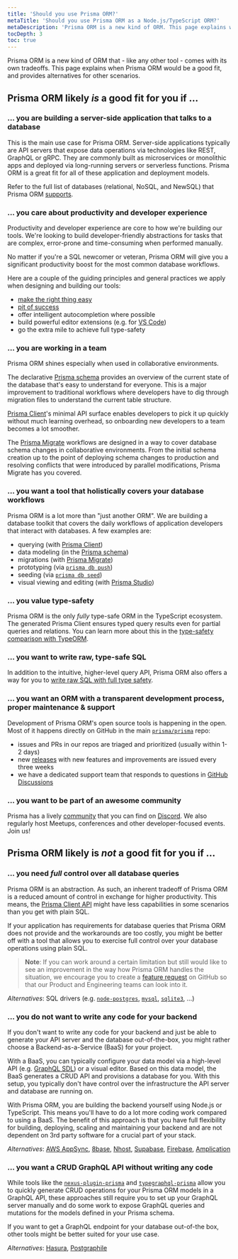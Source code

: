 ```yaml
---
title: 'Should you use Prisma ORM?'
metaTitle: 'Should you use Prisma ORM as a Node.js/TypeScript ORM?'
metaDescription: 'Prisma ORM is a new kind of ORM. This page explains when Prisma ORM would be a good fit, and provides alternatives for other scenarios.'
tocDepth: 3
toc: true
---
```


<TopBlock>

Prisma ORM is a new kind of ORM that - like any other tool - comes with its own tradeoffs. This page explains when Prisma ORM would be a good fit, and provides alternatives for other scenarios.

</TopBlock>

## Prisma ORM likely _is_ a good fit for you if ...

### ... you are building a server-side application that talks to a database

This is the main use case for Prisma ORM. Server-side applications typically are API servers that expose data operations via technologies like REST, GraphQL or gRPC. They are commonly built as microservices or monolithic apps and deployed via long-running servers or serverless functions. Prisma ORM is a great fit for all of these application and deployment models.

Refer to the full list of databases (relational, NoSQL, and NewSQL) that Prisma ORM [supports](/orm/reference/supported-databases).

### ... you care about productivity and developer experience

Productivity and developer experience are core to how we're building our tools. We're looking to build developer-friendly abstractions for tasks that are complex, error-prone and time-consuming when performed manually.

No matter if you're a SQL newcomer or veteran, Prisma ORM will give you a significant productivity boost for the most common database workflows.

Here are a couple of the guiding principles and general practices we apply when designing and building our tools:

- [make the right thing easy](https://jason.energy/right-thing-easy-thing/)
- [pit of success](https://blog.codinghorror.com/falling-into-the-pit-of-success/)
- offer intelligent autocompletion where possible
- build powerful editor extensions (e.g. for [VS Code](https://marketplace.visualstudio.com/items?itemName=Prisma.prisma))
- go the extra mile to achieve full type-safety

### ... you are working in a team

Prisma ORM shines especially when used in collaborative environments.

The declarative [Prisma schema](/orm/prisma-schema) provides an overview of the current state of the database that's easy to understand for everyone. This is a major improvement to traditional workflows where developers have to dig through migration files to understand the current table structure.

[Prisma Client](/orm/prisma-client)'s minimal API surface enables developers to pick it up quickly without much learning overhead, so onboarding new developers to a team becomes a lot smoother.

The [Prisma Migrate](/orm/prisma-migrate) workflows are designed in a way to cover database schema changes in collaborative environments. From the initial schema creation up to the point of deploying schema changes to production and resolving conflicts that were introduced by parallel modifications, Prisma Migrate has you covered.

### ... you want a tool that holistically covers your database workflows

Prisma ORM is a lot more than "just another ORM". We are building a database toolkit that covers the daily workflows of application developers that interact with databases. A few examples are:

- querying (with [Prisma Client](/orm/prisma-client))
- data modeling (in the [Prisma schema](/orm/prisma-schema))
- migrations (with [Prisma Migrate](/orm/prisma-migrate))
- prototyping (via [`prisma db push`](/orm/reference/prisma-cli-reference#db-push))
- seeding (via [`prisma db seed`](/orm/reference/prisma-cli-reference#db-seed))
- visual viewing and editing (with [Prisma Studio](https://www.prisma.io/studio))

### ... you value type-safety

Prisma ORM is the only _fully_ type-safe ORM in the TypeScript ecosystem. The generated Prisma Client ensures typed query results even for partial queries and relations. You can learn more about this in the [type-safety comparison with TypeORM](/orm/more/comparisons/prisma-and-typeorm#type-safety).

### ... you want to write raw, type-safe SQL

In addition to the intuitive, higher-level query API, Prisma ORM also offers a way for you to [write raw SQL with full type safety](https://www.prisma.io/blog/announcing-typedsql-make-your-raw-sql-queries-type-safe-with-prisma-orm). 

### ... you want an ORM with a transparent development process, proper maintenance & support

Development of Prisma ORM's open source tools is happening in the open. Most of it happens directly on GitHub in the main [`prisma/prisma`](https://github.com/prisma/prisma) repo:

- issues and PRs in our repos are triaged and prioritized (usually within 1-2 days)
- new [releases](https://github.com/prisma/prisma/releases) with new features and improvements are issued every three weeks
- we have a dedicated support team that responds to questions in [GitHub Discussions](https://github.com/prisma/prisma/discussions)

### ... you want to be part of an awesome community

Prisma has a lively [community](https://www.prisma.io/community) that you can find on [Discord](https://pris.ly/discord?utm_source=docs&utm_medium=inline-text). We also regularly host Meetups, conferences and other developer-focused events. Join us!

## Prisma ORM likely is _not_ a good fit for you if ...

### ... you need _full_ control over all database queries

Prisma ORM is an abstraction. As such, an inherent tradeoff of Prisma ORM is a reduced amount of control in exchange for higher productivity. This means, the [Prisma Client API](/orm/prisma-client) might have less capabilities in some scenarios than you get with plain SQL.

If your application has requirements for database queries that Prisma ORM does not provide and the workarounds are too costly, you might be better off with a tool that allows you to exercise full control over your database operations using plain SQL.

> **Note**: If you can work around a certain limitation but still would like to see an improvement in the way how Prisma ORM handles the situation, we encourage you to create a [feature request](https://github.com/prisma/prisma/issues/new?assignees=&labels=&template=feature_request.md&title=) on GitHub so that our Product and Engineering teams can look into it.

_Alternatives_: SQL drivers (e.g. [`node-postgres`](https://node-postgres.com/), [`mysql`](https://github.com/mysqljs/mysql), [`sqlite3`](https://github.com/TryGhost/node-sqlite3), ...)

### ... you do not want to write any code for your backend

If you don't want to write any code for your backend and just be able to generate your API server and the database out-of-the-box, you might rather choose a Backend-as-a-Service (BaaS) for your project.

With a BaaS, you can typically configure your data model via a high-level API (e.g. [GraphQL SDL](https://www.prisma.io/blog/graphql-sdl-schema-definition-language-6755bcb9ce51)) or a visual editor. Based on this data model, the BaaS generates a CRUD API and provisions a database for you. With this setup, you typically don't have control over the infrastructure the API server and database are running on.

With Prisma ORM, you are building the backend yourself using Node.js or TypeScript. This means you'll have to do a lot more coding work compared to using a BaaS. The benefit of this approach is that you have full flexibility for building, deploying, scaling and maintaining your backend and are not dependent on 3rd party software for a crucial part of your stack.

_Alternatives_: [AWS AppSync](https://aws.amazon.com/appsync/), [8base](https://www.8base.com/), [Nhost](https://nhost.io/), [Supabase](https://supabase.com/), [Firebase](https://firebase.google.com/), [Amplication](https://amplication.com/)

### ... you want a CRUD GraphQL API without writing any code

While tools like the [`nexus-plugin-prisma`](https://nexusjs.org/docs/plugins/prisma/overview) and [`typegraphql-prisma`](https://github.com/MichalLytek/typegraphql-prisma#readme) allow you to quickly generate CRUD operations for your Prisma ORM models in a GraphQL API, these approaches still require you to set up your GraphQL server manually and do some work to expose GraphQL queries and mutations for the models defined in your Prisma schema.

If you want to get a GraphQL endpoint for your database out-of-the box, other tools might be better suited for your use case.

_Alternatives_: [Hasura](https://hasura.io/), [Postgraphile](https://www.graphile.org/postgraphile/)
